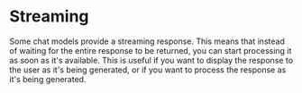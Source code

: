 # Streaming

Some chat models provide a streaming response. This means that instead of waiting for the entire response to be returned, you can start processing it as soon as it's available. This is useful if you want to display the response to the user as it's being generated, or if you want to process the response as it's being generated.


<StreamingChatModel/>
